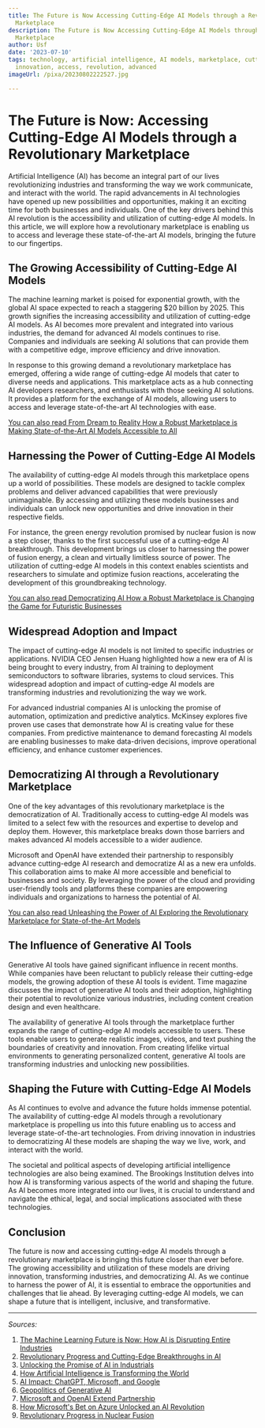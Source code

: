 ```yaml
---
title: The Future is Now Accessing Cutting-Edge AI Models through a Revolutionary
  Marketplace
description: The Future is Now Accessing Cutting-Edge AI Models through a Revolutionary
  Marketplace
author: Usf
date: '2023-07-10'
tags: technology, artificial intelligence, AI models, marketplace, cutting-edge, future,
  innovation, access, revolution, advanced
imageUrl: /pixa/20230802222527.jpg

---
```

# The Future is Now: Accessing Cutting-Edge AI Models through a  Revolutionary Marketplace

Artificial  Intelligence (AI) has become an integral part of  our lives revolutionizing  industries and transforming the way we work communicate, and interact with  the  world. The rapid advancements in AI technologies have opened up new possibilities and opportunities, making it  an exciting time for both  businesses and individuals. One of the key drivers behind this AI revolution is the accessibility  and utilization of cutting-edge AI models. In this article, we  will explore how a  revolutionary marketplace is enabling us to  access and leverage these state-of-the-art AI  models, bringing the future to our fingertips.

## The Growing Accessibility of Cutting-Edge AI Models

The machine  learning market is poised for exponential growth, with the global AI space expected  to reach a staggering  $20 billion by 2025. This  growth signifies the increasing accessibility and utilization of cutting-edge AI models. As AI becomes more prevalent and integrated into various industries, the demand for advanced AI models continues to  rise. Companies and individuals are seeking AI  solutions that can provide them with a competitive  edge,  improve efficiency and drive  innovation.

In response to this growing demand a revolutionary marketplace has emerged, offering a wide range of  cutting-edge AI models that cater to diverse needs and applications.  This marketplace acts as a hub connecting AI developers researchers, and enthusiasts with those seeking AI solutions. It provides a platform for  the  exchange  of AI models, allowing users to access and leverage state-of-the-art AI technologies with ease.

[You can also  read From Dream to Reality How a Robust Marketplace is Making  State-of-the-Art  AI Models Accessible to All](From%20Dream%20to%20Reality%20How%20a%20Robust%20Marketplace%20is%20Making%20State-of-the-Art%20AI%20Models%20Accessible%20to%20All)


## Harnessing the  Power of Cutting-Edge AI Models

The availability of cutting-edge AI models through this marketplace opens up a world of possibilities. These models  are designed to tackle complex problems and  deliver advanced capabilities that were  previously unimaginable. By accessing and  utilizing these models businesses and individuals can  unlock new opportunities and drive  innovation in their  respective fields.

For instance, the green energy revolution promised by nuclear fusion is now a  step closer, thanks to the first successful use of a cutting-edge AI breakthrough. This development brings  us closer to harnessing the power of fusion energy, a clean and virtually limitless  source of power. The  utilization of cutting-edge AI models in this context enables scientists and researchers  to simulate and optimize fusion reactions, accelerating the development of this groundbreaking technology.

[You can also read Democratizing AI How  a Robust Marketplace is Changing the Game for Futuristic Businesses](Democratizing%20AI%20How%20a%20Robust%20Marketplace%20is%20Changing%20the%20Game%20for%20Futuristic%20Businesses)


## Widespread Adoption and Impact

The impact of cutting-edge AI models is not limited to specific industries or applications. NVIDIA CEO Jensen Huang highlighted how a new era of  AI is being brought to  every industry, from AI training to deployment semiconductors to software  libraries, systems  to cloud services.  This widespread adoption and impact of cutting-edge AI models are transforming industries and revolutionizing the  way we work.

For advanced industrial companies AI is unlocking the promise of automation, optimization and predictive analytics. McKinsey  explores  five proven use cases that demonstrate how AI  is creating value for  these companies. From predictive maintenance to demand forecasting AI  models are enabling businesses to make data-driven decisions, improve operational efficiency, and enhance  customer experiences.

## Democratizing AI through a Revolutionary Marketplace

One  of the key advantages of this revolutionary marketplace is the democratization of AI. Traditionally access to cutting-edge AI models was limited to a select few with the resources and expertise to develop and deploy them. However, this marketplace breaks  down those barriers and makes advanced AI models  accessible to  a wider audience.

Microsoft and OpenAI have extended their partnership to responsibly advance cutting-edge AI research and democratize  AI  as a new  era unfolds. This collaboration  aims to  make AI more accessible and beneficial to businesses  and society. By leveraging the power of the cloud and providing user-friendly tools and platforms these companies are empowering individuals and organizations to harness  the potential of AI.

[You can also read Unleashing the Power of AI Exploring the Revolutionary Marketplace for State-of-the-Art Models](Unleashing%20the%20Power%20of%20AI%20Exploring%20the%20Revolutionary%20Marketplace%20for%20State-of-the-Art%20Models)


## The Influence of  Generative AI Tools

Generative AI tools  have gained significant influence  in recent  months. While  companies have been reluctant to publicly release their cutting-edge models, the growing  adoption of these AI tools is evident. Time magazine discusses the  impact of generative AI tools  and  their  adoption, highlighting their potential to revolutionize various industries, including content creation design and even healthcare.

The availability of generative AI tools through the marketplace further expands the range of cutting-edge  AI  models  accessible to users. These  tools enable users to generate realistic images, videos, and text pushing the boundaries of creativity  and innovation. From creating lifelike virtual environments to generating personalized content, generative AI tools are transforming industries and unlocking new possibilities.

## Shaping the Future with Cutting-Edge AI Models

As AI continues to evolve and advance the future holds immense potential.  The availability of  cutting-edge  AI models through a revolutionary marketplace is propelling us into this future enabling us to access and leverage state-of-the-art technologies. From driving innovation in industries to democratizing AI these models are shaping the way we live, work, and interact with the world.

The societal and political aspects of  developing artificial intelligence technologies are also being examined. The Brookings Institution  delves into how AI is transforming various aspects of the world and shaping the future. As  AI becomes more integrated  into our lives, it is crucial to understand and navigate the ethical, legal, and social implications associated with these technologies.

## Conclusion

The future is  now and accessing cutting-edge AI models through a revolutionary marketplace is bringing this future closer than ever before. The growing accessibility and utilization of these models are driving innovation, transforming  industries, and democratizing AI.  As we continue to harness the power of AI,  it is essential to embrace the opportunities and challenges that lie ahead. By leveraging cutting-edge AI models,  we can shape a future that is intelligent,  inclusive,  and transformative.

---

*Sources:*

1. [The Machine Learning Future is Now: How  AI is Disrupting Entire Industries](https://www.nasdaq.com/articles/the-machine-learning-future-is-now%3A-how-ai-is-disrupting-entire-industries)
2.  [Revolutionary Progress and  Cutting-Edge Breakthroughs in AI](https://medium.com/@jlanquaye/shaping-the-future-ais-week-of-unveiling-revolutionary-progress-and-cutting-edge-breakthroughs-69e3f3446044?source=tag_page---------8-84--------------------9f9b2e06_2cd9_4dc8_89b1_02576c163a7d-------17)
3. [Unlocking the Promise of AI in Industrials](https://www.mckinsey.com/industries/automotive-and-assembly/our-insights/the-future-is-now-unlocking-the-promise-of-ai-in-industrials)
4. [How Artificial Intelligence is Transforming the World](https://www.brookings.edu/articles/how-artificial-intelligence-is-transforming-the-world/)
5. [AI Impact: ChatGPT, Microsoft, and Google](https://time.com/6255952/ai-impact-chatgpt-microsoft-google/)
6. [Geopolitics of Generative AI](https://www.albrightstonebridge.com/news/asg-analysis-geopolitics-generative-ai)
7.  [Microsoft  and OpenAI  Extend Partnership](https://blogs.microsoft.com/blog/2023/01/23/microsoftandopenaiextendpartnership/)
8. [How Microsoft's  Bet on Azure Unlocked an AI Revolution](https://news.microsoft.com/source/features/ai/how-microsofts-bet-on-azure-unlocked-an-ai-revolution/)
9. [Revolutionary Progress in Nuclear Fusion](https://tanaka-preciousmetals.com/en/elements/news-cred-20220516/)
